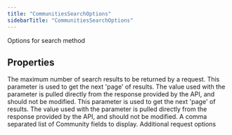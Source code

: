 ```yaml
---
title: "CommunitiesSearchOptions"
sidebarTitle: "CommunitiesSearchOptions"
---
```


Options for search method

## Properties

<ParamField name="maxResults" type="number">
The maximum number of search results to be returned by a request.

</ParamField>

<ParamField name="nextToken" type="string">
This parameter is used to get the next 'page' of results. The value used with the parameter is pulled directly from the response provided by the API, and should not be modified.

</ParamField>

<ParamField name="paginationToken" type="string">
This parameter is used to get the next 'page' of results. The value used with the parameter is pulled directly from the response provided by the API, and should not be modified.

</ParamField>

<ParamField name="communityfields" type="string[]">
A comma separated list of Community fields to display.

</ParamField>

<ParamField name="requestOptions" type="RequestOptions">
Additional request options

</ParamField>
